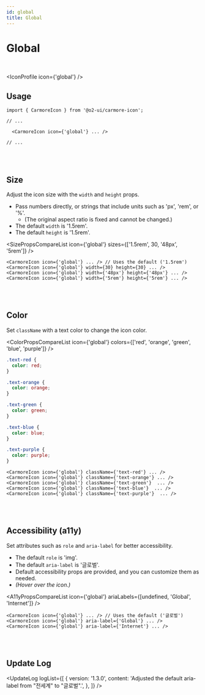 ```yaml
---
id: global
title: Global
---
```




# Global

<br />

<IconProfile icon={'global'} />

## Usage

```tsx
import { CarmoreIcon } from '@o2-ui/carmore-icon';

// ...

  <CarmoreIcon icon={'global'} ... />

// ...
```

<br />
<br />

## Size

Adjust the icon size with the `width` and `height` props.

- Pass numbers directly, or strings that include units such as 'px', 'rem', or '%'.
  - (The original aspect ratio is fixed and cannot be changed.)
- The default `width` is '1.5rem'.
- The default `height` is '1.5rem'.

<SizePropsCompareList icon={'global'} sizes={['1.5rem', 30, '48px', '5rem']} />

```tsx
<CarmoreIcon icon={'global'} ... /> // Uses the default ('1.5rem')
<CarmoreIcon icon={'global'} width={30} height={30} ... />
<CarmoreIcon icon={'global'} width={'48px'} height={'48px'} ... />
<CarmoreIcon icon={'global'} width={'5rem'} height={'5rem'} ... />
```

<br />
<br />

## Color

Set `className` with a text color to change the icon color.

<ColorPropsCompareList icon={'global'} colors={['red', 'orange', 'green', 'blue', 'purple']} />

```css
.text-red {
  color: red;
}

.text-orange {
  color: orange;
}

.text-green {
  color: green;
}

.text-blue {
  color: blue;
}

.text-purple {
  color: purple;
}
```

```tsx
<CarmoreIcon icon={'global'} className={'text-red'} ... />
<CarmoreIcon icon={'global'} className={'text-orange'} ... />
<CarmoreIcon icon={'global'} className={'text-green'}  ... />
<CarmoreIcon icon={'global'} className={'text-blue'}  ... />
<CarmoreIcon icon={'global'} className={'text-purple'}  ... />
```

<br />
<br />

## Accessibility (a11y)

Set attributes such as `role` and `aria-label` for better accessibility.

- The default `role` is 'img'.
- The default `aria-label` is '글로벌'.
- Default accessibility props are provided, and you can customize them as needed.
- _(Hover over the icon.)_

<A11yPropsCompareList icon={'global'} ariaLabels={[undefined, 'Global', 'Internet']} />

```tsx
<CarmoreIcon icon={'global'} ... /> // Uses the default ('글로벌')
<CarmoreIcon icon={'global'} aria-label={'Global'} ... />
<CarmoreIcon icon={'global'} aria-label={'Internet'} ... />
```

<br />
<br />

## Update Log

<UpdateLog
  logList={[
    {
      version: '1.3.0',
      content: 'Adjusted the default aria-label from "전세계" to "글로벌".',
    },
  ]}
/>

